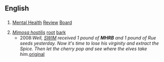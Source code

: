 ==English==

==={{initialism-old|en}}===
{{en-initialism}}

#  {{Australia}} [[mental health|Mental Health]] [[review|Review]] [[board|Board]]
# ''[[w:Mimosa tenuiflora|Mimosa hostilis]]'' [[root]] [[bark]]
#*2008:''Well, [[SWIM]] received 1 pound of '''MHRB''' and 1 pound of Rue seeds yesterday. Now it's time to lose his virginity and extract the Spice. Then let the cherry pop and see where the elves take him.''[http://www.dmt-nexus.com/forum/default.aspx?g=posts&t=999 original]